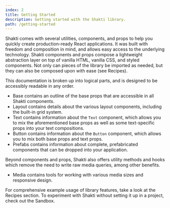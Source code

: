 ```yaml
---
index: 2
title: Getting Started
description: Getting started with the Shakti library.
path: /getting-started
---
```


Shakti comes with several utilities, components, and props to help you quickly create production-ready React applications. It was built with freedom and composition in mind, and allows easy access to the underlying technology. Shakti components and props compose a lightweight abstraction layer on top of vanilla HTML, vanilla CSS, and <ExternalLink href="https://styled-components.com/" target="_blank" rel="noopener noreferrer">styled components</ExternalLink>.  Not only can pieces of the library be imported as needed, but they can also be composed upon with ease (see <DocLink to="/recipes">Recipes</DocLink>).

This documentation is broken up into logical parts, and is designed to be accessibly readable in any order.

- <DocLink to="/base">Base</DocLink> contains an outline of the base props that are accessible in all Shakti components.
- <DocLink to="/layout">Layout</DocLink> contains details about the various layout components, including the built-in grid system.
- <DocLink to="/text">Text</DocLink> contains information about the <code>Text</code> component, which allows you to mix the aforementioned base props as well as some text-specific props into your text compositions.
- <DocLink to="/button">Button</DocLink> contains information about the <code>Button</code> component, which allows you to mix both base props and text props.
- <DocLink to="/prefabs">Prefabs</DocLink> contains information about complete, prefabricated components that can be dropped into your application.

Beyond components and props, Shakti also offers utility methods and hooks which remove the need to write raw media queries, among other benefits.

- <DocLink to="/media">Media</DocLink> contains tools for working with various media sizes and responsive design.

For comprehensive example usage of library features, take a look at the <DocLink to="/recipes">Recipes</DocLink> section. To experiment with Shakti without setting it up in a project, check out the <DocLink to="/sandbox">Sandbox</DocLink>.